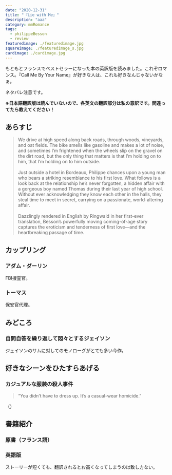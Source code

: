 ```yaml
---
date: "2020-12-31"
title: "『Lie with Me』"
description: "aaa"
category: mmRomance
tags:
  - philippeBesson
  - review
featuredimage: ./featuredimage.jpg
squareimage: ./featuredimage_s.jpg
cardimage: ./cardimage.jpg
---
```



もともとフランスでベストセラーになった本の英訳版を読みました。これぞロマンス。『Call Me By Your Name』が好きな人は、これも好きなんじゃないかなぁ。

<InternalLink slug="/mm-romance/the-monet-murders/" />

ネタバレ注意です。

**※日本語翻訳版は読んでいないので、各英文の翻訳部分は私の意訳です。間違ってたら教えてください！**

## あらすじ

<Blockquote srcName="Lie with Me" srcURL="https://amzn.to/2EtBEJD">
We drive at high speed along back roads, through woods, vineyards, and oat fields. The bike smells like gasoline and makes a lot of noise, and sometimes I’m frightened when the wheels slip on the gravel on the dirt road, but the only thing that matters is that I’m holding on to him, that I’m holding on to him outside.<br />
<br />
Just outside a hotel in Bordeaux, Philippe chances upon a young man who bears a striking resemblance to his first love. What follows is a look back at the relationship he’s never forgotten, a hidden affair with a gorgeous boy named Thomas during their last year of high school. Without ever acknowledging they know each other in the halls, they steal time to meet in secret, carrying on a passionate, world-altering affair.<br />
<br />
Dazzlingly rendered in English by Ringwald in her first-ever translation, Besson’s powerfully moving coming-of-age story captures the eroticism and tenderness of first love—and the heartbreaking passage of time.
</Blockquote>

## カップリング

### アダム・ダーリン

FBI捜査官。


### トーマス

保安官代理。

## みどころ

### 自問自答を繰り返して悶々とするジェイソン

ジェイソンのサムに対してのモノローグがとても多い今作。

## 好きなシーンをひたすらあげる

### カジュアルな服装の殺人事件

<Blockquote srcName="Lie with Me" srcURL="https://amzn.to/2Z1eGmE" book>
“You didn’t have to dress up. It’s a casual-wear homicide.”
</Blockquote>

<p className="translation">（）</p>

## 書籍紹介

### 原書（フランス語）

<Amazon
  asin="2260029884"
  title="Arrête avec tes mensonges"
  linkId="1e97a07aa9d07aaf209969a4fb45052c"
  author="Philippe Besson"
/>

### 英語版

<Amazon
  asin="B07GNSF4BH"
  title="Lie with Me"
  linkId="3a8aac5b7bb71434cda6597b6842563f"
  author="Philippe Besson"
/>

ストーリーが短くても、翻訳されるとお高くなってしまうのは致し方ない。